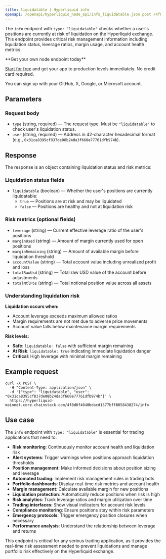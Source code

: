 ```yaml
---
title: liquidatable | Hyperliquid info
openapi: /openapi/hyperliquid_node_api/info_liquidatable.json post /4f8d8f4040bdacd1577bff8058438274/info
---
```


The `info` endpoint with `type: "liquidatable"` checks whether a user's positions are currently at risk of liquidation on the Hyperliquid exchange. This endpoint provides critical risk management information including liquidation status, leverage ratios, margin usage, and account health metrics.

<Check>
**Get your own node endpoint today**

[Start for free](https://console.chainstack.com/) and get your app to production levels immediately. No credit card required.

You can sign up with your GitHub, X, Google, or Microsoft account.
</Check>

## Parameters

### Request body

* `type` (string, required) — The request type. Must be `"liquidatable"` to check user's liquidation status.
* `user` (string, required) — Address in 42-character hexadecimal format (e.g., `0x31ca8395cf837de08b24da3f660e77761dfb974b`).

## Response

The response is an object containing liquidation status and risk metrics:

### Liquidation status fields

* `liquidatable` (boolean) — Whether the user's positions are currently liquidatable:
  * `true` — Positions are at risk and may be liquidated
  * `false` — Positions are healthy and not at liquidation risk

### Risk metrics (optional fields)

* `leverage` (string) — Current effective leverage ratio of the user's positions
* `marginUsed` (string) — Amount of margin currently used for open positions
* `marginRemaining` (string) — Amount of available margin before liquidation threshold
* `accountValue` (string) — Total account value including unrealized profit and loss
* `totalRawUsd` (string) — Total raw USD value of the account before adjustments
* `totalNtlPos` (string) — Total notional position value across all assets

### Understanding liquidation risk

**Liquidation occurs when:**
- Account leverage exceeds maximum allowed ratios
- Margin requirements are not met due to adverse price movements
- Account value falls below maintenance margin requirements

**Risk levels:**
- **Safe**: `liquidatable: false` with sufficient margin remaining
- **At Risk**: `liquidatable: true` indicating immediate liquidation danger
- **Critical**: High leverage with minimal margin remaining

## Example request

```shell Shell
curl -X POST \
  -H "Content-Type: application/json" \
  -d '{"type": "liquidatable", "user": "0x31ca8395cf837de08b24da3f660e77761dfb974b"}' \
  https://hyperliquid-mainnet.core.chainstack.com/4f8d8f4040bdacd1577bff8058438274/info
```

## Use case

The `info` endpoint with `type: "liquidatable"` is essential for trading applications that need to:

* **Risk monitoring**: Continuously monitor account health and liquidation risk
* **Alert systems**: Trigger warnings when positions approach liquidation thresholds
* **Position management**: Make informed decisions about position sizing and leverage
* **Automated trading**: Implement risk management rules in trading bots
* **Portfolio dashboards**: Display real-time risk metrics and account health
* **Margin management**: Calculate available margin for new positions
* **Liquidation protection**: Automatically reduce positions when risk is high
* **Risk analytics**: Track leverage ratios and margin utilization over time
* **Trading interfaces**: Show visual indicators for account risk levels
* **Compliance monitoring**: Ensure positions stay within risk parameters
* **Emergency protocols**: Trigger emergency position closures when necessary
* **Performance analysis**: Understand the relationship between leverage and returns

This endpoint is critical for any serious trading application, as it provides the real-time risk assessment needed to prevent liquidations and manage portfolio risk effectively on the Hyperliquid exchange.
